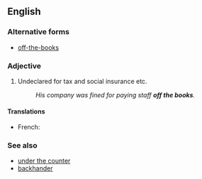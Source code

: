 ==English==

===Alternative forms===
* [[off-the-books]]

===Adjective===
{{en-adj|head=[[off]] [[the]] [[book]]s|-}}

# {{colloquial|with regard to income}} Undeclared for tax and social insurance etc.
#: ''His company was fined for paying staff '''off the books'''.''

====Translations====
{{trans-top|undeclared for tax and social insurance}}
* French: {{t|fr|hors des comptes}}
{{trans-mid}}
{{trans-bottom}}

===See also===
* [[under the counter]]
* [[backhander]] <!-- ??? -->